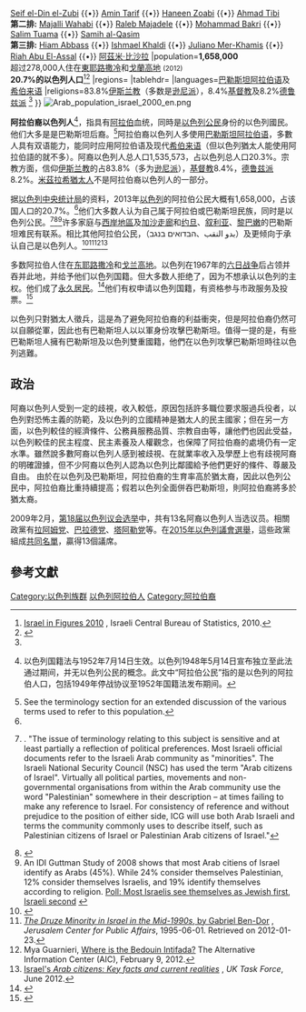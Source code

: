 {{Otheruses|subject=具[[以色列|以色列]]公民身份的巴勒斯坦人或其他阿拉伯裔人口|other=以色列-巴勒斯坦地区非以色列身份的阿拉伯人|巴勒斯坦人}}
{{Infobox ethnic group
|group=阿拉伯裔以色列人<br /><big>{{rtl-lang|ar|عرب إسرائيل (العرب الإسرائيليون)}}</big> <br />{{rtl-lang|he|ערבים אזרחי ישראל}}
|image =
|caption=<span style="font-size:80%;">著名的阿拉伯裔以色列人: <br />'''第一排：''':
[[Emile_Habibi|Emile Habibi]] {{•}} [[Seif_el-Din_el-Zubi|Seif el-Din el-Zubi]] {{•}} [[Amin_Tarif|Amin Tarif]] {{•}} [[Haneen_Zoabi|Haneen Zoabi]] {{•}} [[Ahmad_Tibi|Ahmad Tibi]]<br>'''第二排:''' [[Majalli_Wahabi|Majalli Wahabi]] {{•}} [[Raleb_Majadele|Raleb Majadele]] {{•}} [[Mohammad_Bakri|Mohammad Bakri]] {{•}} [[Salim_Tuama|Salim Tuama]] {{•}} [[Samih_al-Qasim|Samih al-Qasim]]<br>'''第三排:''' [[Hiam_Abbass|Hiam Abbass]] {{•}} [[Ishmael_Khaldi|Ishmael Khaldi]] {{•}} [[Juliano_Mer-Khamis|Juliano Mer-Khamis]] {{•}} [[Riah_Abu_El-Assal|Riah Abu El-Assal]] {{•}} [[阿茲米·比沙拉|阿茲米·比沙拉]]</span>
|population='''1,658,000''' <br />超过278,000人住在[[東耶路撒冷|東耶路撒冷]]和[[戈蘭高地|戈蘭高地]] <small>(2012)</small> <br />'''20.7%的以色列人口'''<ref name=CBS>[http://www.cbs.gov.il/publications/isr_in_n10e.pdf  Israel in Figures 2010] {{Wayback|url=http://www.cbs.gov.il/publications/isr_in_n10e.pdf |date=20150923201609 }}, Israeli Central Bureau of Statistics, 2010.</ref><ref name="Arabs2013">{{cite web |url=http://www.cbs.gov.il/www/hodaot2013n/11_13_097e.pdf |title=65th Independence Day - More than 8 Million Residents in the State of Israel |publisher=[[Israel_Central_Bureau_of_Statistics|Israel Central Bureau of Statistics]] |date=14 April 2013 |accessdate=6 December 2013 |archive-url=https://web.archive.org/web/20171128173944/http://www.cbs.gov.il/www/hodaot2013n/11_13_097e.pdf |archive-date=2017-11-28 |dead-url=yes }}</ref> 
|regions={{Flag|Israel}}
|tablehdr=
|languages=[[巴勒斯坦阿拉伯语|巴勒斯坦阿拉伯语]]及[[希伯来语|希伯来语]]
|religions=83.8%[[伊斯兰教|伊斯兰教]]（多数是[[逊尼派|逊尼派]]），8.4%[[基督教|基督教]]及8.2%[[德鲁兹派|德鲁兹派]] <ref name=CBS/>
}}
[[File:Arab_population_israel_2000_en.png|thumb]]

'''阿拉伯裔以色列人'''<ref>{{cite journal|title=Enactment of a Nationality Law in Israel|author=Margalith, Haim|journal=The American Journal of Comparative Law|volume= 2| issue =  1|date=Winter 1953|pages=63–66|doi=10.2307/837997|publisher=American Society of Comparative Law|jstor=837997}}以色列国籍法与1952年7月14日生效。以色列1948年5月14日宣布独立至此法通过期间，并无以色列公民的概念。此文中“阿拉伯公民”指的是以色列的阿拉伯人口，包括1949年停战协议至1952年国籍法发布期间。</ref>，指具有[[阿拉伯|阿拉伯]]血统，同時是[[以色列|以色列]][[公民|公民]]身份的以色列國民。他们大多是是巴勒斯坦后裔。<ref name=note>See the terminology section for an extended discussion of the various terms used to refer to this population.</ref>阿拉伯裔以色列人多使用[[巴勒斯坦阿拉伯语|巴勒斯坦阿拉伯语]]，多數人具有双语能力，能同时应用阿拉伯语及现代[[希伯来语|希伯来语]]（但以色列猶太人能使用阿拉伯語的就不多）。阿裔以色列人总人口1,535,573，占以色列总人口20.3%。宗教方面，信仰[[伊斯兰教|伊斯兰教]]的占83.8%（多为[[逊尼派|逊尼派]]），[[基督教|基督教]]8.4%，[[德鲁兹派|德鲁兹派]]8.2%。[[米茲拉希猶太人|米茲拉希猶太人]]不是阿拉伯裔以色列人的一部分。

据[[以色列中央统计局|以色列中央统计局]]的资料，2013年[[以色列|以色列]]的阿拉伯公民大概有1,658,000，占该国人口的20.7%。<ref name="Arabs2013"/>他们大多数人认为自己属于阿拉伯或巴勒斯坦民族，同时是以色列公民。<ref name=ICG>{{cite journal|title=Identity Crisis: Israel and its Arab Citizens|journal=Middle East Report N° 25|publisher=International Crisis Group|date=4 March 2004|url=http://www.crisisgroup.org/en/regions/middle-east-north-africa/israel-palestine/025-identity-crisis-israel-and-its-arab-citizens.aspx|archiveurl=https://web.archive.org/web/20110313112806/http://www.crisisgroup.org/en/regions/middle-east-north-africa/israel-palestine/025-identity-crisis-israel-and-its-arab-citizens.aspx|archivedate=2011-03-13|deadurl=no|accessdate=14 April 2011}}. "The issue of terminology relating to this subject is sensitive and at least partially a reflection of political preferences. Most Israeli official documents refer to the Israeli Arab community as "minorities". The Israeli National Security Council (NSC) has used the term "Arab citizens of Israel". Virtually all political parties, movements and non-governmental organisations from within the Arab community use the word "Palestinian" somewhere in their description – at times failing to make any reference to Israel. For consistency of reference and without prejudice to the position of either side, ICG will use both Arab Israeli and terms the community commonly uses to describe itself, such as Palestinian citizens of Israel or Palestinian Arab citizens of Israel."</ref><ref name=Marcus>{{cite news|title=Israeli Arabs: 'Unequal citizens'|author=Johnathan Marcus|work=BBC News|url=http://news.bbc.co.uk/2/hi/middle_east/4493525.stm|date=2 May 2005|accessdate=6 December 2007|archive-date=2018-11-24|archive-url=https://web.archive.org/web/20181124034257/http://news.bbc.co.uk/2/hi/middle_east/4493525.stm|dead-url=no}}</ref><ref name=Ynetidentity>An IDI Guttman Study of 2008 shows that most Arab citiens of Israel identify as Arabs (45%). While 24% consider themselves Palestinian, 12% consider themselves Israelis, and 19% identify themselves according to religion. [http://www.ynet.co.il/english/articles/0,7340,L-3540049,00.html Poll: Most Israelis see themselves as Jewish first, Israeli second] {{Wayback|url=http://www.ynet.co.il/english/articles/0,7340,L-3540049,00.html |date=20200422110753 }}</ref>许多家庭与[[約旦河西岸地區|西岸地區]]及[[加沙走廊|加沙走廊]]和[[约旦|约旦]]、[[叙利亚|叙利亚]]、[[黎巴嫩|黎巴嫩]]的巴勒斯坦难民有联系。相比其他阿拉伯公民，{{link-en|内盖夫贝都因人|Negev_Bedouin}}（بدو النقب、הבדואים בנגב）及{{link-en|以色列德鲁兹派|Israeli_Druze}}更倾向于承认自己是以色列人。<ref>{{cite journal|title=New Identity/Identities Formulation in a Post-Nomadic Community: The Case of the Bedouin of the Negev|author=Steven Dinero|publisher=National Identities|year=2004|volume= 6| issue = 3|pages=261–275}}</ref><ref>[http://www.jcpa.org/jl/hit06.htm ''The Druze Minority in Israel in the Mid-1990s'', by Gabriel Ben-Dor] {{Wayback|url=http://www.jcpa.org/jl/hit06.htm |date=20171012125647 }}, ''Jerusalem Center for Public Affairs'', 1995-06-01. Retrieved on 2012-01-23.</ref><ref>Mya Guarnieri, [http://www.alternativenews.org/english/index.php/news/opinion/4127-where-is-the-bedouin-intifada.html Where is the Bedouin Intifada?] {{webarchive|url=https://web.archive.org/web/20130921054915/http://www.alternativenews.org/english/index.php/news/opinion/4127-where-is-the-bedouin-intifada.html |date=2013-09-21 }} The Alternative Information Center (AIC), February 9, 2012.</ref><ref>[http://www.uktaskforce.org/docs/120613-israel-experience-pack.pdf Israel's ''Arab citizens: Key facts and current realities''] {{Wayback|url=http://www.uktaskforce.org/docs/120613-israel-experience-pack.pdf |date=20160304003622 }}, ''UK Task Force'', June 2012.</ref>

多数阿拉伯人住在[[东耶路撒冷|东耶路撒冷]]和[[戈兰高地|戈兰高地]]。以色列在1967年的[[六日战争|六日战争]]后占领并吞并此地，并给予他们以色列国籍。但大多数人拒绝了，因为不想承认以色列的主权。他们成了[[永久居留權|永久居民]]。<ref name=BBCEJ>{{cite news |url=http://news.bbc.co.uk/1/hi/8390717.stm |title=BBC News – Surge in East Jerusalem Palestinians losing residency |publisher=news.bbc.co.uk |date=2 December 2009 |accessdate=17 May 2011 |archive-date=2020-03-08 |archive-url=https://web.archive.org/web/20200308182752/http://news.bbc.co.uk/1/hi/8390717.stm |dead-url=no }}</ref>他们有权申请以色列国籍，有资格参与市政服务及投票。<ref name="Question of Palestine: Jerusalem">{{cite web|title=Question of Palestine: Jerusalem|publisher=United Nations|url=http://www.un.org/Depts/dpa/qpalnew/glossarycollapsible.htm|access-date=2013-12-25|archive-date=2009-09-22|archive-url=https://web.archive.org/web/20090922184949/http://www.un.org/Depts/dpa/qpalnew/glossarycollapsible.htm|dead-url=no}}</ref>

以色列只對猶太人徵兵，這是為了避免阿拉伯裔的利益衝突，但是阿拉伯裔仍然可以自願從軍，因此也有巴勒斯坦人以以軍身份攻擊巴勒斯坦。值得一提的是，有些巴勒斯坦人擁有巴勒斯坦及以色列雙重國籍，他們在以色列攻擊巴勒斯坦時往以色列逃難。

== 政治 ==
阿裔以色列人受到一定的歧視，收入較低，原因包括許多職位要求服過兵役者，以色列對恐怖主義的防範，及以色列的立國精神是猶太人的民主國家；但在另一方面，以色列較佳的經濟條件、公務員服務品質、宗教自由等，讓他們也因此受益，以色列較佳的民主程度、民主素養及人權觀念，也保障了阿拉伯裔的處境仍有一定水準。雖然說多數阿裔以色列人感到被歧視、在就業率收入及學歷上也有歧視阿裔的明確證據，但不少阿裔以色列人認為以色列比鄰國給予他們更好的條件、尊嚴及自由。
由於在以色列及巴勒斯坦，阿拉伯裔的生育率高於猶太裔，因此以色列公民中，阿拉伯裔比重持續提高；假若以色列全面併吞巴勒斯坦，則阿拉伯裔將多於猶太裔。

2009年2月，[[2009年以色列议会选举|第18届以色列议会选举]]中，共有13名阿裔以色列人当选议员。相關政黨有[[联合阿拉伯名单|拉阿姆党]]、[[巴拉德党|巴拉德党]]、[[阿拉伯复兴运动|塔阿勒党]]等。在[[2015年以色列議會選舉|2015年以色列議會選舉]]，這些政黨組成[[共同名單|共同名單]]，贏得13個議席。

== 參考文獻 ==
{{Reflist}}

[[Category:以色列族群|Category:以色列族群]]
[[Category:以色列阿拉伯人|]]
[[Category:阿拉伯裔|Category:阿拉伯裔]]